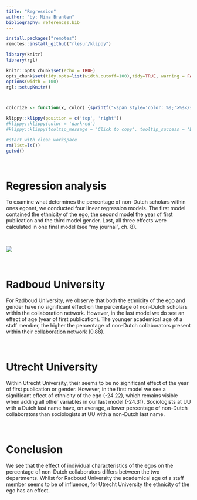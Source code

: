 ```yaml
---
title: "Regression"
author: "by: Nina Branten"
bibliography: references.bib
---
```




```r
install.packages("remotes")
remotes::install_github("rlesur/klippy")
``` 

```r
library(knitr)
library(rgl)

knitr::opts_chunk$set(echo = TRUE)
opts_chunk$set(tidy.opts=list(width.cutoff=100),tidy=TRUE, warning = FALSE, message = FALSE,comment = "#>", cache=TRUE, class.source=c("test"), class.output=c("test2"))
options(width = 100)
rgl::setupKnitr()



colorize <- function(x, color) {sprintf("<span style='color: %s;'>%s</span>", color, x) }

```

```r
klippy::klippy(position = c('top', 'right'))
#klippy::klippy(color = 'darkred')
#klippy::klippy(tooltip_message = 'Click to copy', tooltip_success = 'Done')
```


```r
#start with clean workspace 
rm(list=ls())
getwd()
```

&nbsp;
&nbsp;

# Regression analysis
To examine what determines the percentage of non-Dutch scholars within ones egonet, we conducted four linear regression models. The first model contained the ethnicity of the ego, the second model the year of first publication and the third model gender. Last, all three effects were calculated in one final model (see "my journal", ch. 8).

&nbsp;
&nbsp;

![](images/tabel5.png)

&nbsp;

# Radboud University

For Radboud University, we observe that both the ethnicity of the ego and gender have no significant effect on the percentage of non-Dutch scholars within the collaboration network. However, in the last model we do see an effect of age (year of first publication). The younger academical age of a staff member, the higher the percentage of non-Dutch collaborators present within their collaboration network (0.88).


&nbsp;

# Utrecht University

Within Utrecht University, their seems to be no significant effect of the year of first publication or gender. However, in the first model we see a significant effect of ethnicity of the ego (-24.22), which remains visible when adding all other variables in our last model (-24.31). Sociologists at UU with a Dutch last name have, on average, a lower percentage of non-Dutch collaborators than sociologists at UU with a non-Dutch last name.

&nbsp;

# Conclusion

We see that the effect of individual characteristics of the egos on the percentage of non-Dutch collaborators differs between the two departments. Whilst for Radboud University the academical age of a staff member seems to be of influence, for Utrecht University the ethnicity of the ego has an effect.
